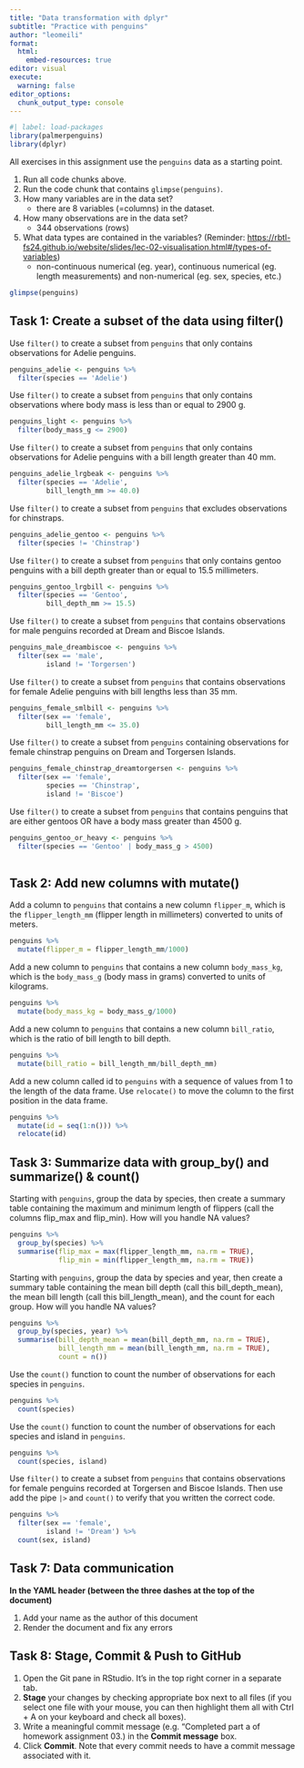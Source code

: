 ```yaml
---
title: "Data transformation with dplyr"
subtitle: "Practice with penguins"
author: "leomeili"
format:
  html:
    embed-resources: true
editor: visual
execute:
  warning: false
editor_options: 
  chunk_output_type: console
---
```


```r
#| label: load-packages
library(palmerpenguins)
library(dplyr)
```

All exercises in this assignment use the `penguins` data as a starting point.

1.  Run all code chunks above.
2.  Run the code chunk that contains `glimpse(penguins)`.
3.  How many variables are in the data set?
    -   there are 8 variables (=columns) in the dataset.
4.  How many observations are in the data set?
    -   344 observations (rows)
5.  What data types are contained in the variables? (Reminder: [https://rbtl-fs24.github.io/website/slides/lec-02-visualisation.html#/types-of-variables](https://ds4owd-001.github.io/website/slides/lec-02-visualisation.html#/types-of-variables){.uri})
    -   non-continuous numerical (eg. year), continuous numerical (eg. length measurements) and non-numerical (eg. sex, species, etc.)

```r
glimpse(penguins)
```

## Task 1: Create a subset of the data using filter()

Use `filter()` to create a subset from `penguins` that only contains observations for Adelie penguins.

```r
penguins_adelie <- penguins %>% 
  filter(species == 'Adelie')

```

Use `filter()` to create a subset from `penguins` that only contains observations where body mass is less than or equal to 2900 g.

```r
penguins_light <- penguins %>% 
  filter(body_mass_g <= 2900)

```

Use `filter()` to create a subset from `penguins` that only contains observations for Adelie penguins with a bill length greater than 40 mm.

```r
penguins_adelie_lrgbeak <- penguins %>% 
  filter(species == 'Adelie',
         bill_length_mm >= 40.0)

```

Use `filter()` to create a subset from `penguins` that excludes observations for chinstraps.

```r
penguins_adelie_gentoo <- penguins %>% 
  filter(species != 'Chinstrap')
```

Use `filter()` to create a subset from `penguins` that only contains gentoo penguins with a bill depth greater than or equal to 15.5 millimeters.

```r
penguins_gentoo_lrgbill <- penguins %>% 
  filter(species == 'Gentoo',
         bill_depth_mm >= 15.5)
```

Use `filter()` to create a subset from `penguins` that contains observations for male penguins recorded at Dream and Biscoe Islands.

```r
penguins_male_dreambiscoe <- penguins %>% 
  filter(sex == 'male',
         island != 'Torgersen')
```

Use `filter()` to create a subset from `penguins` that contains observations for female Adelie penguins with bill lengths less than 35 mm.

```r
penguins_female_smlbill <- penguins %>% 
  filter(sex == 'female',
         bill_length_mm <= 35.0)
```

Use `filter()` to create a subset from `penguins` containing observations for female chinstrap penguins on Dream and Torgersen Islands.

```r
penguins_female_chinstrap_dreamtorgersen <- penguins %>% 
  filter(sex == 'female',
         species == 'Chinstrap',
         island != 'Biscoe')
```

Use `filter()` to create a subset from `penguins` that contains penguins that are either gentoos OR have a body mass greater than 4500 g.

```r
penguins_gentoo_or_heavy <- penguins %>% 
  filter(species == 'Gentoo' | body_mass_g > 4500)
         

```

## Task 2: Add new columns with mutate()

Add a column to `penguins` that contains a new column `flipper_m`, which is the `flipper_length_mm` (flipper length in millimeters) converted to units of meters.

```r
penguins %>% 
  mutate(flipper_m = flipper_length_mm/1000)
```

Add a new column to `penguins` that contains a new column `body_mass_kg`, which is the `body_mass_g` (body mass in grams) converted to units of kilograms.

```r
penguins %>% 
  mutate(body_mass_kg = body_mass_g/1000)
```

Add a new column to `penguins` that contains a new column `bill_ratio`, which is the ratio of bill length to bill depth.

```r
penguins %>% 
  mutate(bill_ratio = bill_length_mm/bill_depth_mm)
```

Add a new column called id to `penguins` with a sequence of values from 1 to the length of the data frame. Use `relocate()` to move the column to the first position in the data frame.

```r
penguins %>% 
  mutate(id = seq(1:n())) %>% 
  relocate(id)
```

## Task 3: Summarize data with group_by() and summarize() & count()

Starting with `penguins`, group the data by species, then create a summary table containing the maximum and minimum length of flippers (call the columns flip_max and flip_min). How will you handle NA values?

```r
penguins %>% 
  group_by(species) %>% 
  summarise(flip_max = max(flipper_length_mm, na.rm = TRUE),
            flip_min = min(flipper_length_mm, na.rm = TRUE))
```

Starting with `penguins`, group the data by species and year, then create a summary table containing the mean bill depth (call this bill_depth_mean), the mean bill length (call this bill_length_mean), and the count for each group. How will you handle NA values?

```r
penguins %>% 
  group_by(species, year) %>% 
  summarise(bill_depth_mean = mean(bill_depth_mm, na.rm = TRUE),
            bill_length_mm = mean(bill_length_mm, na.rm = TRUE),
            count = n())
```

Use the `count()` function to count the number of observations for each species in `penguins`.

```r
penguins %>% 
  count(species)
```

Use the `count()` function to count the number of observations for each species and island in `penguins`.

```r
penguins %>% 
  count(species, island)
```

Use `filter()` to create a subset from `penguins` that contains observations for female penguins recorded at Torgersen and Biscoe Islands. Then use add the pipe `|>` and `count()` to verify that you written the correct code.

```r
penguins %>% 
  filter(sex == 'female',
         island != 'Dream') %>% 
  count(sex, island)
```

## Task 7: Data communication

**In the YAML header (between the three dashes at the top of the document)**

1.  Add your name as the author of this document
2.  Render the document and fix any errors

## Task 8: Stage, Commit & Push to GitHub

1.  Open the Git pane in RStudio. It's in the top right corner in a separate tab.
2.  **Stage** your changes by checking appropriate box next to all files (if you select one file with your mouse, you can then highlight them all with Ctrl + A on your keyboard and check all boxes).
3.  Write a meaningful commit message (e.g. "Completed part a of homework assignment 03.) in the **Commit message** box.
4.  Click **Commit**. Note that every commit needs to have a commit message associated with it.
